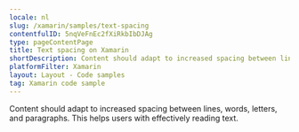 ```yaml
---
locale: nl
slug: /xamarin/samples/text-spacing
contentfulID: 5nqVeFnEc2fXiRkbIbDJAg
type: pageContentPage
title: Text spacing on Xamarin
shortDescription: Content should adapt to increased spacing between lines, words, letters, and paragraphs.
platformFilter: Xamarin
layout: Layout - Code samples
tag: Xamarin code sample
---
```


Content should adapt to increased spacing between lines, words, letters, and paragraphs. This helps users with effectively reading text.

<CodeSample id="text-spacing" locale="nl" platform="xamarin"/>